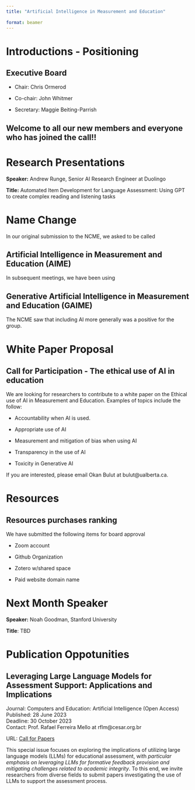 ```yaml
---
title: "Artificial Intelligence in Measurement and Education"
 
format: beamer
---
```


# Introductions - Positioning

## Executive Board

-   Chair: Chris Ormerod

-   Co-chair: John Whitmer

-   Secretary: Maggie Beiting-Parrish

## Welcome to all our new members and everyone who has joined the call!!

# Research Presentations

**Speaker:** Andrew Runge, Senior AI Research Engineer at Duolingo

**Title:** Automated Item Development for Language Assessment: Using GPT to create complex reading and listening tasks

# Name Change

In our original submission to the NCME, we asked to be called

## Artificial Intelligence in Measurement and Education (AIME)

In subsequent meetings, we have been using

## Generative Artificial Intelligence in Measurement and Education (GAIME)

The NCME saw that including AI more generally was a positive for the group.

# White Paper Proposal

## Call for Participation - The ethical use of AI in education

We are looking for researchers to contribute to a white paper on the Ethical use of AI in Measurement and Education. Examples of topics include the follow:

-   Accountability when AI is used.

-   Appropriate use of AI

-   Measurement and mitigation of bias when using AI

-   Transparency in the use of AI

-   Toxicity in Generative AI

If you are interested, please email Okan Bulut at bulut\@ualberta.ca.

# Resources

## Resources purchases ranking

We have submitted the following items for board approval

-   Zoom account

-   Github Organization

-   Zotero w/shared space

-   Paid website domain name

# Next Month Speaker

**Speaker:** Noah Goodman, Stanford University

**Title**: TBD

# Publication Oppotunities

## **Leveraging Large Language Models for Assessment Support: Applications and Implications**

Journal: Computers and Education: Artificial Intelligence (Open Access)\
Published: 28 June 2023\
Deadline: 30 October 2023\
Contact: Prof. Rafael Ferreira Mello at rflm\@cesar.org.br

URL: [Call for Papers](https://www.sciencedirect.com/journal/computers-and-education-artificial-intelligence/about/call-for-papers#leveraging-large-language-models-for-assessment-support-applications-and-implications)

This special issue focuses on exploring the implications of utilizing large language models (LLMs) for educational assessment, with *particular emphasis on leveraging LLMs for formative feedback provision and mitigating challenges related to academic integrity*. To this end, we invite researchers from diverse fields to submit papers investigating the use of LLMs to support the assessment process.
